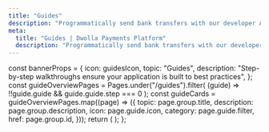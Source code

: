 ```yaml
---
title: "Guides"
description: "Programmatically send bank transfers with our developer API."
meta:
  title: "Guides | Dwolla Payments Platform"
  description: "Programmatically send bank transfers with our developer API."
---
```



  const bannerProps = {
    icon: guidesIcon,
    topic: "Guides",
    description:
      "Step-by-step walkthroughs ensure your application is built to best practices",
  };
  const guideOverviewPages = Pages.under("/guides").filter(
    (guide) => !!guide.guide && guide.guide.step === 0
  );
  const guideCards = guideOverviewPages.map((page) => ({
    topic: page.group.title,
    description: page.group.description,
    icon: page.guide.icon,
    category: page.guide.filter,
    href: page.group.id,
  }));
  return (
    <IndexPageGrid unfilteredCards={guideCards} bannerProps={bannerProps} />
  );
};

<GuideIndexPageGrid />
